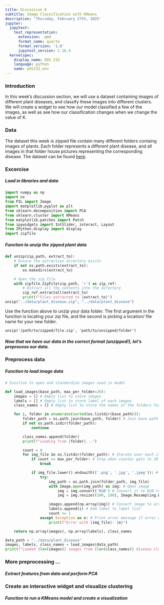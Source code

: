 ```yaml
---
title: Discussion 8
subtitle: Image Classification with KMeans
description: 'Thursday, February 27th, 2025'
jupyter:
  jupytext:
    text_representation:
      extension: .qmd
      format_name: quarto
      format_version: '1.0'
      jupytext_version: 1.16.4
  kernelspec:
    display_name: EDS 232
    language: python
    name: eds232_env
---
```


### Introduction

In this week's discussion section, we will use a dataset containing images of different plant diseases, and classify these images into different clusters. We will create a widget to see how our model classified a few of the images, as well as see how our classification changes when we change the value of K. 

### Data 

The dataset this week is zipped file contain many different folders containg images of plants. Each folder represents a different plant disease, and all images in that folder house pictures representing the corresponding disease.  The dataset can be found [here](https://data.mendeley.com/datasets/tywbtsjrjv/1/files/b4e3a32f-c0bd-4060-81e9-6144231f2520).  

### Excercise

##### Load in libraries and data

```python
import numpy as np
import os
from PIL import Image
import matplotlib.pyplot as plt
from sklearn.decomposition import PCA
from sklearn.cluster import KMeans
from matplotlib.patches import Patch
from ipywidgets import IntSlider, interact, Layout
from IPython.display import display
import zipfile
```

##### Function to unzip the zipped plant data

```python
def unzip(zip_path, extract_to):
    # Ensure the extraction directory exists
    if not os.path.exists(extract_to):
        os.makedirs(extract_to)

    # Open the zip file
    with zipfile.ZipFile(zip_path, 'r') as zip_ref:
        # Extract all the contents into the directory
        zip_ref.extractall(extract_to)
        print(f"Files extracted to {extract_to}")
unzip("../data/plant_disease.zip", "../data/plant_disease")
```

Use the function above to unzip your data folder. The first argument in the function is locating your zip file, and the second is picking a location/ file name for your new folder.


`unzip('/path/to/zipped/file.zip', 'path/to/unzipped/folder')`

##### Now that we have our data in the correct format (unzipped!), let's preprocess our data.

### Preprocess data

##### Function to load image data

```python
# Function to open and standardize images used in model

def load_images(base_path, max_per_folder=20):
    images = [] # Empty list to store images
    labels = [] # Empty list to store label of each images
    class_names = [] # Empty list to store the names of the folders for all images

    for i, folder in enumerate(sorted(os.listdir(base_path))):
        folder_path = os.path.join(base_path, folder) # Join base path with folders to iterate over
        if not os.path.isdir(folder_path):
            continue

        class_names.append(folder)
        print(f"Loading from {folder}...")

        count = 0
        for img_file in os.listdir(folder_path): # Iterate over each item in each folder
            if count >= max_per_folder: # Stop when counter gets to 20 images
                break

            if img_file.lower().endswith(('.png', '.jpg', '.jpeg')): # Ensure file in folder is correct format
                try:
                    img_path = os.path.join(folder_path, img_file)
                    with Image.open(img_path) as img: # Open image
                        img = img.convert('RGB') # Convert it to RGB to standardize color channels
                        img = img.resize((100, 100), Image.Resampling.LANCZOS) # Resize image using LANCZOS resampling method

                    images.append(np.array(img)) # Convert image to array and add to image list
                    labels.append(i) # Add label to label list 
                    count += 1
                except Exception as e: # Print error message if error with a file
                    print(f"Error with {img_file}: {e}")

    return np.array(images), np.array(labels), class_names

data_path = "../data/plant_disease"
images, labels, class_names = load_images(data_path)
print(f"Loaded {len(images)} images from {len(class_names)} disease classes")
```

### More preprocessing ...

##### Extract features from data and perform PCA


### Create an interactive widget and visualize clustering

##### Function to run a KMeans model and create a visualization

